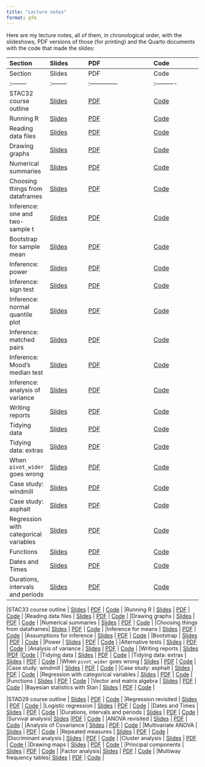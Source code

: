 ```yaml
---
title: "Lecture notes"
format: gfm
---
```


Here are my lecture notes, all of them, in chronological order, with the slideshows, PDF versions of those (for printing) and the Quarto documents with the code that made the slides:

| Section | Slides | PDF | Code |
|:--------|:--------|:--------------|:----------|
| Section | Slides | PDF | Code |
|:--------|:--------|:--------------|:----------|
|STAC32 course outline | [Slides](http://ritsokiguess.site/lecture-notes/outline_c32.html) | [PDF](https://raw.githubusercontent.com/nxskok/lecture-notes/master/outline_c32.pdf) | [Code](https://raw.githubusercontent.com/nxskok/lecture-notes/master/outline_c32.qmd) |
|Running R | [Slides](http://ritsokiguess.site/lecture-notes/running.html) | [PDF](https://raw.githubusercontent.com/nxskok/lecture-notes/master/running.pdf) | [Code](https://raw.githubusercontent.com/nxskok/lecture-notes/master/running.qmd) |
|Reading data files | [Slides](http://ritsokiguess.site/lecture-notes/readfile.html) | [PDF](https://raw.githubusercontent.com/nxskok/lecture-notes/master/readfile.pdf) | [Code](https://raw.githubusercontent.com/nxskok/lecture-notes/master/readfile.qmd) |
|Drawing graphs | [Slides](http://ritsokiguess.site/lecture-notes/graphs.html) | [PDF](https://raw.githubusercontent.com/nxskok/lecture-notes/master/graphs.pdf) | [Code](https://raw.githubusercontent.com/nxskok/lecture-notes/master/graphs.qmd) |
|Numerical summaries | [Slides](http://ritsokiguess.site/lecture-notes/numsum.html) | [PDF](https://raw.githubusercontent.com/nxskok/lecture-notes/master/numsum.pdf) | [Code](https://raw.githubusercontent.com/nxskok/lecture-notes/master/numsum.qmd) |
|Choosing things from dataframes| [Slides](http://ritsokiguess.site/lecture-notes/choosing.html) | [PDF](https://raw.githubusercontent.com/nxskok/lecture-notes/master/choosing.pdf) | [Code](https://raw.githubusercontent.com/nxskok/lecture-notes/master/choosing.qmd) |
|Inference: one and two-sample t | [Slides](http://ritsokiguess.site/lecture-notes/inference_1.html) | [PDF](https://raw.githubusercontent.com/nxskok/lecture-notes/master/inference_1.pdf) | [Code](https://raw.githubusercontent.com/nxskok/lecture-notes/master/inference_1.qmd) | 
|Bootstrap for sample mean | [Slides](http://ritsokiguess.site/lecture-notes/bootstrap_R.html) | [PDF](https://raw.githubusercontent.com/nxskok/lecture-notes/master/bootstrap_R.pdf) | [Code](https://raw.githubusercontent.com/nxskok/lecture-notes/master/bootstrap_R.qmd) |
|Inference: power | [Slides](http://ritsokiguess.site/lecture-notes/inference_2.html) | [PDF](https://raw.githubusercontent.com/nxskok/lecture-notes/master/inference_2.pdf) | [Code](https://raw.githubusercontent.com/nxskok/lecture-notes/master/inference_2.qmd) |
|Inference: sign test | [Slides](http://ritsokiguess.site/lecture-notes/inference_3.html) | [PDF](https://raw.githubusercontent.com/nxskok/lecture-notes/master/inference_3.pdf) | [Code](https://raw.githubusercontent.com/nxskok/lecture-notes/master/inference_3.qmd) |
|Inference: normal quantile plot | [Slides](http://ritsokiguess.site/lecture-notes/inference_4a.html) | [PDF](https://raw.githubusercontent.com/nxskok/lecture-notes/master/inference_4a.pdf) | [Code](https://raw.githubusercontent.com/nxskok/lecture-notes/master/inference_4a.qmd) |
|Inference: matched pairs | [Slides](http://ritsokiguess.site/lecture-notes/inference_4b.html) | [PDF](https://raw.githubusercontent.com/nxskok/lecture-notes/master/inference_4b.pdf) | [Code](https://raw.githubusercontent.com/nxskok/lecture-notes/master/inference_4b.qmd) |
|Inference: Mood's median test | [Slides](http://ritsokiguess.site/lecture-notes/inference_5a.html) | [PDF](https://raw.githubusercontent.com/nxskok/lecture-notes/master/inference_5a.pdf) | [Code](https://raw.githubusercontent.com/nxskok/lecture-notes/master/inference_5a.qmd) |
|Inference: analysis of variance | [Slides](http://ritsokiguess.site/lecture-notes/inference_5b.html) | [PDF](https://raw.githubusercontent.com/nxskok/lecture-notes/master/inference_5b.pdf) | [Code](https://raw.githubusercontent.com/nxskok/lecture-notes/master/inference_5b.qmd) |
|Writing reports | [Slides](http://ritsokiguess.site/lecture-notes/reports.html) |[PDF](https://raw.githubusercontent.com/nxskok/lecture-notes/master/reports.pdf) |[Code](https://raw.githubusercontent.com/nxskok/lecture-notes/master/reports.qmd) |
|Tidying data | [Slides](http://ritsokiguess.site/lecture-notes/tidying.html) | [PDF](https://raw.githubusercontent.com/nxskok/lecture-notes/master/tidying.pdf) | [Code](https://raw.githubusercontent.com/nxskok/lecture-notes/master/tidying.qmd) |
|Tidying data: extras | [Slides](http://ritsokiguess.site/lecture-notes/tidy_extra.html) | [PDF](https://raw.githubusercontent.com/nxskok/lecture-notes/master/tidy_extra.pdf) | [Code](https://raw.githubusercontent.com/nxskok/lecture-notes/master/tidy_extra.qmd) |
|When `pivot_wider` goes wrong | [Slides](http://ritsokiguess.site/lecture-notes/wider_wrong.html) | [PDF](https://raw.githubusercontent.com/nxskok/lecture-notes/master/wider_wrong.pdf) | [Code](https://raw.githubusercontent.com/nxskok/lecture-notes/master/wider_wrong.qmd) |
|Case study: windmill | [Slides](http://ritsokiguess.site/lecture-notes/windmill.html) | [PDF](https://raw.githubusercontent.com/nxskok/lecture-notes/master/windmill.pdf) | [Code](https://raw.githubusercontent.com/nxskok/lecture-notes/master/windmill.qmd) |
|Case study: asphalt | [Slides](http://ritsokiguess.site/lecture-notes/asphalt.html) | [PDF](https://raw.githubusercontent.com/nxskok/lecture-notes/master/asphalt.pdf) | [Code](https://raw.githubusercontent.com/nxskok/lecture-notes/master/asphalt.qmd) |
|Regression with categorical variables | [Slides](http://ritsokiguess.site/lecture-notes/with_categ.html) | [PDF](https://raw.githubusercontent.com/nxskok/lecture-notes/master/with_categ.pdf) | [Code](https://raw.githubusercontent.com/nxskok/lecture-notes/master/with_categ.qmd) |
|Functions | [Slides](http://ritsokiguess.site/lecture-notes/functions.html) | [PDF](https://raw.githubusercontent.com/nxskok/lecture-notes/master/functions.pdf) | [Code](https://raw.githubusercontent.com/nxskok/lecture-notes/master/functions.qmd) |
|Dates and Times | [Slides](http://ritsokiguess.site/lecture-notes/dates_and_times.html) | [PDF](https://raw.githubusercontent.com/nxskok/lecture-notes/master/dates_and_times.pdf) | [Code](https://raw.githubusercontent.com/nxskok/lecture-notes/master/dates_and_times.qmd) |
|Durations, intervals and periods | [Slides](http://ritsokiguess.site/lecture-notes/dip.html) | [PDF](https://raw.githubusercontent.com/nxskok/lecture-notes/master/dip.pdf) | [Code](https://raw.githubusercontent.com/nxskok/lecture-notes/master/dip.qmd) |


|STAC33 course outline | [Slides](http://ritsokiguess.site/lecture-notes/outline_c33.html) | [PDF](http://ritsokiguess.site/lecture-notes/outline_c33.pdf) | [Code](http://ritsokiguess.site/lecture-notes/outline_c33.qmd) |
|Running R | [Slides](http://ritsokiguess.site/lecture-notes/running.html) | [PDF](http://ritsokiguess.site/lecture-notes/running.pdf) | [Code](http://ritsokiguess.site/lecture-notes/running.qmd) |
|Reading data files | [Slides](http://ritsokiguess.site/lecture-notes/readfile.html) | [PDF](http://ritsokiguess.site/lecture-notes/readfile.pdf) | [Code](http://ritsokiguess.site/lecture-notes/readfile.qmd) |
|Drawing graphs | [Slides](http://ritsokiguess.site/lecture-notes/graphs_c33.html) | [PDF](http://ritsokiguess.site/lecture-notes/graphs_c33.pdf) | [Code](http://ritsokiguess.site/lecture-notes/graphs_c33.qmd) |
|Numerical summaries | [Slides](http://ritsokiguess.site/lecture-notes/numsum.html) | [PDF](http://ritsokiguess.site/lecture-notes/numsum.pdf) | [Code](http://ritsokiguess.site/lecture-notes/numsum.qmd) |
|Choosing things from dataframes| [Slides](http://ritsokiguess.site/lecture-notes/choosing.html) | [PDF](http://ritsokiguess.site/lecture-notes/choosing.pdf) | [Code](http://ritsokiguess.site/lecture-notes/choosing.qmd) |
|Inference for means | [Slides](http://ritsokiguess.site/lecture-notes/inference_c33.html) | [PDF](http://ritsokiguess.site/lecture-notes/inference_c33.pdf) | [Code](http://ritsokiguess.site/lecture-notes/inference_c33.qmd) | 
|Assumptions for inference | [Slides](http://ritsokiguess.site/lecture-notes/assumptions_c33.html) | [PDF](http://ritsokiguess.site/lecture-notes/assumptions_c33.pdf) | [Code](http://ritsokiguess.site/lecture-notes/assumptions_c33.qmd) |
|Bootstrap | [Slides](http://ritsokiguess.site/lecture-notes/bootstrap_c33.html) | [PDF](http://ritsokiguess.site/lecture-notes/bootstrap_c33.pdf) | [Code](http://ritsokiguess.site/lecture-notes/bootstrap_c33.qmd) |
|Power | [Slides](http://ritsokiguess.site/lecture-notes/power_c33.html) | [PDF](http://ritsokiguess.site/lecture-notes/power_c33.pdf) | [Code](http://ritsokiguess.site/lecture-notes/power_c33.qmd) |
|Alternative tests | [Slides](http://ritsokiguess.site/lecture-notes/alternative_c33.html) | [PDF](http://ritsokiguess.site/lecture-notes/alternative_c33.pdf) | [Code](http://ritsokiguess.site/lecture-notes/alternative_c33.qmd) |
|Analysis of variance | [Slides](http://ritsokiguess.site/lecture-notes/inference_5b.html) | [PDF](http://ritsokiguess.site/lecture-notes/inference_5b.pdf) | [Code](http://ritsokiguess.site/lecture-notes/inference_5b.qmd) |
|Writing reports | [Slides](http://ritsokiguess.site/lecture-notes/reports.html) |[PDF](http://ritsokiguess.site/lecture-notes/reports.pdf) |[Code](http://ritsokiguess.site/lecture-notes/reports.qmd) |
|Tidying data | [Slides](http://ritsokiguess.site/lecture-notes/tidying.html) | [PDF](http://ritsokiguess.site/lecture-notes/tidying.pdf) | [Code](http://ritsokiguess.site/lecture-notes/tidying.qmd) |
|Tidying data: extras | [Slides](http://ritsokiguess.site/lecture-notes/tidy_extra.html) | [PDF](http://ritsokiguess.site/lecture-notes/tidy_extra.pdf) | [Code](http://ritsokiguess.site/lecture-notes/tidy_extra.qmd) |
|When `pivot_wider` goes wrong | [Slides](http://ritsokiguess.site/lecture-notes/wider_wrong.html) | [PDF](http://ritsokiguess.site/lecture-notes/wider_wrong.pdf) | [Code](http://ritsokiguess.site/lecture-notes/wider_wrong.qmd) |
|Case study: windmill | [Slides](http://ritsokiguess.site/lecture-notes/windmill.html) | [PDF](http://ritsokiguess.site/lecture-notes/windmill.pdf) | [Code](http://ritsokiguess.site/lecture-notes/windmill.qmd) |
|Case study: asphalt | [Slides](http://ritsokiguess.site/lecture-notes/asphalt.html) | [PDF](http://ritsokiguess.site/lecture-notes/asphalt.pdf) | [Code](http://ritsokiguess.site/lecture-notes/asphalt.qmd) |
|Regression with categorical variables | [Slides](http://ritsokiguess.site/lecture-notes/with_categ.html) | [PDF](http://ritsokiguess.site/lecture-notes/with_categ.pdf) | [Code](http://ritsokiguess.site/lecture-notes/with_categ.qmd) |
|Functions | [Slides](http://ritsokiguess.site/lecture-notes/functions.html) | [PDF](http://ritsokiguess.site/lecture-notes/functions.pdf) | [Code](http://ritsokiguess.site/lecture-notes/functions.qmd) |
|Vector and matrix algebra | [Slides](http://ritsokiguess.site/lecture-notes/vector_matrix.html) | [PDF](http://ritsokiguess.site/lecture-notes/vector_matrix.pdf) |  [Code](http://ritsokiguess.site/lecture-notes/vector_matrix.qmd) |
|Bayesian statistics with Stan | [Slides](http://ritsokiguess.site/lecture-notes/rstan.html) | [PDF](http://ritsokiguess.site/lecture-notes/rstan.pdf) | [Code](http://ritsokiguess.site/lecture-notes/rstan.qmd) |


|STAD29 course outline | [Slides](http://ritsokiguess.site/lecture-notes/outline_d29.html) | [PDF](http://ritsokiguess.site/lecture-notes/outline_d29.pdf) | [Code](http://ritsokiguess.site/lecture-notes/outline_d29.qmd) |
|Regression revisited | [Slides](http://ritsokiguess.site/lecture-notes/regression.html) | [PDF](http://ritsokiguess.site/lecture-notes/regression.pdf) | [Code](http://ritsokiguess.site/lecture-notes/regression.qmd) |
|Logistic regression | [Slides](http://ritsokiguess.site/lecture-notes/logistic.html) | [PDF](http://ritsokiguess.site/lecture-notes/logistic.pdf) | [Code](http://ritsokiguess.site/lecture-notes/logistic.qmd) |
|Dates and Times | [Slides](http://ritsokiguess.site/lecture-notes/dates_and_times.html) | [PDF](http://ritsokiguess.site/lecture-notes/dates_and_times.pdf) | [Code](http://ritsokiguess.site/lecture-notes/dates_and_times.qmd) |
|Durations, intervals and periods | [Slides](http://ritsokiguess.site/lecture-notes/dip.html) | [PDF](http://ritsokiguess.site/lecture-notes/dip.pdf) | [Code](http://ritsokiguess.site/lecture-notes/dip.qmd) |
|Survival analysis| [Slides](http://ritsokiguess.site/lecture-notes/survival.html) |[PDF](http://ritsokiguess.site/lecture-notes/survival.pdf) | [Code](http://ritsokiguess.site/lecture-notes/survival.qmd) |
|ANOVA revisited | [Slides](http://ritsokiguess.site/lecture-notes/anova.html) | [PDF](http://ritsokiguess.site/lecture-notes/anova.pdf) | [Code](http://ritsokiguess.site/lecture-notes/anova.qmd) |
|Analysis of Covariance | [Slides](http://ritsokiguess.site/lecture-notes/ancova.html) | [PDF](http://ritsokiguess.site/lecture-notes/ancova.pdf) | [Code](http://ritsokiguess.site/lecture-notes/ancova.qmd) |
|Multivariate ANOVA | [Slides](http://ritsokiguess.site/lecture-notes/manova.html) | [PDF](http://ritsokiguess.site/lecture-notes/manova.pdf) | [Code](http://ritsokiguess.site/lecture-notes/manova.qmd) |
|Repeated measures | [Slides](http://ritsokiguess.site/lecture-notes/profile.html) | [PDF](http://ritsokiguess.site/lecture-notes/profile.pdf) | [Code](http://ritsokiguess.site/lecture-notes/profile.qmd) |
|Discriminant analysis | [Slides](http://ritsokiguess.site/lecture-notes/discrim.html) | [PDF](http://ritsokiguess.site/lecture-notes/discrim.pdf) | [Code](http://ritsokiguess.site/lecture-notes/discrim.qmd) |
|Cluster analysis | [Slides](http://ritsokiguess.site/lecture-notes/cluster.html) | [PDF](http://ritsokiguess.site/lecture-notes/cluster.pdf) | [Code](http://ritsokiguess.site/lecture-notes/cluster.qmd) |
|Drawing maps | [Slides](http://ritsokiguess.site/lecture-notes/mapping.html) | [PDF](http://ritsokiguess.site/lecture-notes/mapping.pdf) | [Code](http://ritsokiguess.site/lecture-notes/_mapping.qmd) |
|Principal components | [Slides](http://ritsokiguess.site/lecture-notes/princomp.html) | [PDF](http://ritsokiguess.site/lecture-notes/princomp.pdf) | [Code](http://ritsokiguess.site/lecture-notes/princomp.qmd) |
|Factor analysis| [Slides](http://ritsokiguess.site/lecture-notes/factor.html) | [PDF](http://ritsokiguess.site/lecture-notes/factor.pdf) | [Code](http://ritsokiguess.site/lecture-notes/factor.qmd) |
|Multiway frequency tables| [Slides](http://ritsokiguess.site/lecture-notes/multiway.html) | [PDF](http://ritsokiguess.site/lecture-notes/multiway.pdf) | [Code](http://ritsokiguess.site/lecture-notes/multiway.qmd) |












